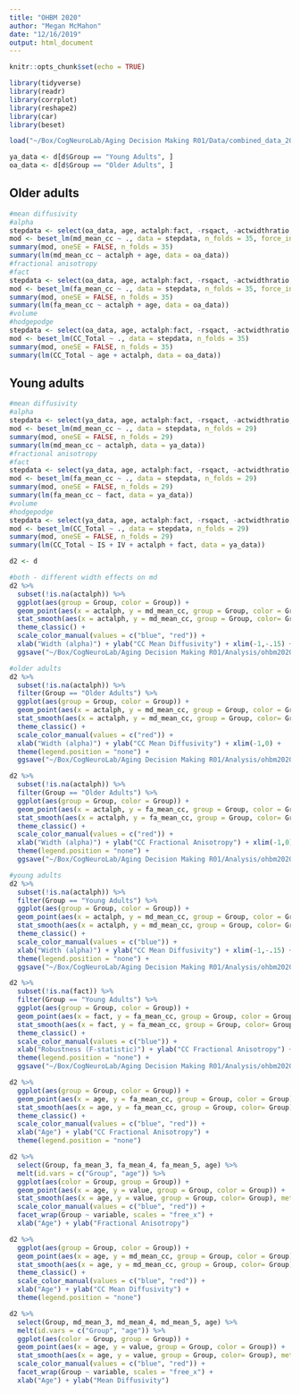 ```yaml
---
title: "OHBM 2020"
author: "Megan McMahon"
date: "12/16/2019"
output: html_document
---
```


```r
knitr::opts_chunk$set(echo = TRUE)

library(tidyverse)
library(readr)
library(corrplot)
library(reshape2)
library(car)
library(beset)

load("~/Box/CogNeuroLab/Aging Decision Making R01/Data/combined_data_2019-12-13.RData")

ya_data <- d[d$Group == "Young Adults", ]
oa_data <- d[d$Group == "Older Adults", ]
```

## Older adults
```r
#mean diffusivity
#alpha
stepdata <- select(oa_data, age, actalph:fact, -rsqact, -actwidthratio, md_mean_cc)
mod <- beset_lm(md_mean_cc ~ ., data = stepdata, n_folds = 35, force_in = "age")
summary(mod, oneSE = FALSE, n_folds = 35) 
summary(lm(md_mean_cc ~ actalph + age, data = oa_data))
#fractional anisotropy
#fact
stepdata <- select(oa_data, age, actalph:fact, -rsqact, -actwidthratio, fa_mean_cc)
mod <- beset_lm(fa_mean_cc ~ ., data = stepdata, n_folds = 35, force_in = "age")
summary(mod, oneSE = FALSE, n_folds = 35) 
summary(lm(fa_mean_cc ~ actalph + age, data = oa_data))
#volume
#hodgepodge
stepdata <- select(oa_data, age, actalph:fact, -rsqact, -actwidthratio, CC_Total)
mod <- beset_lm(CC_Total ~ ., data = stepdata, n_folds = 35)
summary(mod, oneSE = FALSE, n_folds = 35) 
summary(lm(CC_Total ~ age + actalph, data = oa_data))
```

## Young adults
```r
#mean diffusivity
#alpha
stepdata <- select(ya_data, age, actalph:fact, -rsqact, -actwidthratio, md_mean_cc)
mod <- beset_lm(md_mean_cc ~ ., data = stepdata, n_folds = 29)
summary(mod, oneSE = FALSE, n_folds = 29) 
summary(lm(md_mean_cc ~ actalph, data = ya_data))
#fractional anisotropy
#fact
stepdata <- select(ya_data, age, actalph:fact, -rsqact, -actwidthratio, fa_mean_cc)
mod <- beset_lm(fa_mean_cc ~ ., data = stepdata, n_folds = 29)
summary(mod, oneSE = FALSE, n_folds = 29) 
summary(lm(fa_mean_cc ~ fact, data = ya_data))
#volume
#hodgepodge
stepdata <- select(ya_data, age, actalph:fact, -rsqact, -actwidthratio, CC_Total)
mod <- beset_lm(CC_Total ~ ., data = stepdata, n_folds = 29)
summary(mod, oneSE = FALSE, n_folds = 29) 
summary(lm(CC_Total ~ IS + IV + actalph + fact, data = ya_data))
```


```r
d2 <- d

#both - different width effects on md
d2 %>%
  subset(!is.na(actalph)) %>%
  ggplot(aes(group = Group, color = Group)) +
  geom_point(aes(x = actalph, y = md_mean_cc, group = Group, color = Group)) +
  stat_smooth(aes(x = actalph, y = md_mean_cc, group = Group, color= Group), method = "lm") +
  theme_classic() +
  scale_color_manual(values = c("blue", "red")) +
  xlab("Width (alpha)") + ylab("CC Mean Diffusivity") + xlim(-1,-.15) +
  ggsave("~/Box/CogNeuroLab/Aging Decision Making R01/Analysis/ohbm2020/both-alpha-md.png", width = 3, height = 2.5)

#older adults
d2 %>%
  subset(!is.na(actalph)) %>%
  filter(Group == "Older Adults") %>%
  ggplot(aes(group = Group, color = Group)) +
  geom_point(aes(x = actalph, y = md_mean_cc, group = Group, color = Group)) +
  stat_smooth(aes(x = actalph, y = md_mean_cc, group = Group, color= Group), method = "lm") +
  theme_classic() +
  scale_color_manual(values = c("red")) +
  xlab("Width (alpha)") + ylab("CC Mean Diffusivity") + xlim(-1,0) +
  theme(legend.position = "none") +
  ggsave("~/Box/CogNeuroLab/Aging Decision Making R01/Analysis/ohbm2020/oa-alpha-md.png", width = 3, height = 2.5, dpi = 300)

d2 %>%
  subset(!is.na(actalph)) %>%
  filter(Group == "Older Adults") %>%
  ggplot(aes(group = Group, color = Group)) +
  geom_point(aes(x = actalph, y = fa_mean_cc, group = Group, color = Group)) +
  stat_smooth(aes(x = actalph, y = fa_mean_cc, group = Group, color= Group), method = "lm") +
  theme_classic() +
  scale_color_manual(values = c("red")) +
  xlab("Width (alpha)") + ylab("CC Fractional Anisotropy") + xlim(-1,0) +
  theme(legend.position = "none") +
  ggsave("~/Box/CogNeuroLab/Aging Decision Making R01/Analysis/ohbm2020/oa-alpha-fa.png", width = 3, height = 2.5, dpi = 300)

#young adults
d2 %>%
  subset(!is.na(actalph)) %>%
  filter(Group == "Young Adults") %>%
  ggplot(aes(group = Group, color = Group)) +
  geom_point(aes(x = actalph, y = md_mean_cc, group = Group, color = Group)) +
  stat_smooth(aes(x = actalph, y = md_mean_cc, group = Group, color= Group), method = "lm") +
  theme_classic() +
  scale_color_manual(values = c("blue")) +
  xlab("Width (alpha)") + ylab("CC Mean Diffusivity") + xlim(-1,-.15) +
  theme(legend.position = "none") + 
  ggsave("~/Box/CogNeuroLab/Aging Decision Making R01/Analysis/ohbm2020/ya-alpha-md.png", width = 3, height = 2.5, dpi = 300)

d2 %>%
  subset(!is.na(fact)) %>%
  filter(Group == "Young Adults") %>%
  ggplot(aes(group = Group, color = Group)) +
  geom_point(aes(x = fact, y = fa_mean_cc, group = Group, color = Group)) +
  stat_smooth(aes(x = fact, y = fa_mean_cc, group = Group, color= Group), method = "lm") +
  theme_classic() +
  scale_color_manual(values = c("blue")) +
  xlab("Robustness (F-statistic)") + ylab("CC Fractional Anisotropy") + xlim(500,8500) +
  theme(legend.position = "none") +
  ggsave("~/Box/CogNeuroLab/Aging Decision Making R01/Analysis/ohbm2020/ya-fact-fa.png", width = 3, height = 2.5, dpi = 300)
```

```r
d2 %>%
  ggplot(aes(group = Group, color = Group)) +
  geom_point(aes(x = age, y = fa_mean_cc, group = Group, color = Group)) +
  stat_smooth(aes(x = age, y = fa_mean_cc, group = Group, color= Group), method = "lm") +
  theme_classic() +
  scale_color_manual(values = c("blue", "red")) +
  xlab("Age") + ylab("CC Fractional Anisotropy") +
  theme(legend.position = "none") 

d2 %>%
  select(Group, fa_mean_3, fa_mean_4, fa_mean_5, age) %>%
  melt(id.vars = c("Group", "age")) %>%
  ggplot(aes(color = Group, group = Group)) +
  geom_point(aes(x = age, y = value, group = Group, color = Group)) +
  stat_smooth(aes(x = age, y = value, group = Group, color= Group), method = "lm") + 
  scale_color_manual(values = c("blue", "red")) +
  facet_wrap(Group ~ variable, scales = "free_x") +
  xlab("Age") + ylab("Fractional Anisotropy") 

d2 %>%
  ggplot(aes(group = Group, color = Group)) +
  geom_point(aes(x = age, y = md_mean_cc, group = Group, color = Group)) +
  stat_smooth(aes(x = age, y = md_mean_cc, group = Group, color= Group), method = "lm") +
  theme_classic() +
  scale_color_manual(values = c("blue", "red")) +
  xlab("Age") + ylab("CC Mean Diffusivity") +
  theme(legend.position = "none") 

d2 %>%
  select(Group, md_mean_3, md_mean_4, md_mean_5, age) %>%
  melt(id.vars = c("Group", "age")) %>%
  ggplot(aes(color = Group, group = Group)) +
  geom_point(aes(x = age, y = value, group = Group, color = Group)) +
  stat_smooth(aes(x = age, y = value, group = Group, color= Group), method = "lm") + 
  scale_color_manual(values = c("blue", "red")) +
  facet_wrap(Group ~ variable, scales = "free_x") +
  xlab("Age") + ylab("Mean Diffusivity") 
```


